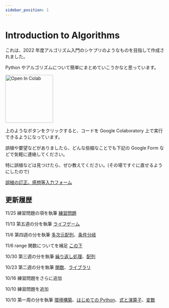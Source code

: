 ```yaml
---
sidebar_position: 1
---
```


# Introduction to Algorithms

これは、2022 年度アルゴリズム入門のシケプリのようなものを目指して作成されました。

Python やアルゴリズムについて簡単にまとめていこうかなと思っています。

<img
  src="https://colab.research.google.com/assets/colab-badge.svg"
  alt="Open In Colab"
  width="150"
/>

上のようなボタンをクリックすると、コードを Google Colaboratory 上で実行できるようになっています。

誤植や要望などがありましたら、どんな些細なことでも下記の Google Form などで気軽に連絡してください。

特に誤植などは見つけたら、ぜひ教えてください。(その場ですぐに直せるようにしたので)

[誤植の訂正、感想等入力フォーム](https://forms.gle/QrtQh7TLPPF6dGci7)

## 更新履歴

11/25 練習問題の項を執筆 [練習問題](/docs/01python/11practice/)

11/13 第五週の分を執筆 [ライフゲーム](/docs/02advanced/01life-game/)

11/6 第四週の分を執筆 [多次元配列](/docs/01python/09multi-array/)、[条件分岐](/docs/01python/10if/)

11/6 range 関数についてを補足 [この下](/docs/01python/08array/#%E5%95%8F%E9%A1%8C-1)

10/30 第三週の分を執筆 [繰り返し処理](/docs/01python/07for/)、[配列](/docs/01python/08array/)

10/23 第二週の分を執筆 [関数](/docs/01python/05function/)、[ライブラリ](/docs/01python/06library/)

10/16 練習問題をさらに追加

10/10 練習問題を追加

10/10 第一周の分を執筆 [環境構築](/docs/01python/01google-colaboratory/)、[はじめての Python](/docs/01python/02get-started/)、[式と演算子](/docs/01python/03expressions/)、[変数](/docs/01python/04variables/)
